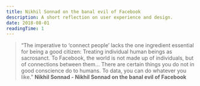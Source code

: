 ```yaml
---
title: Nikhil Sonnad on the banal evil of Facebook
description: A short reflection on user experience and design.
date: 2018-08-01
readingTime: 1
---
```


>“The imperative to ‘connect people’ lacks the one ingredient essential for being a good citizen: Treating individual human beings as sacrosanct. To Facebook, the world is not made up of individuals, but of connections between them… There are certain things you do not in good conscience do to humans. To data, you can do whatever you like.”
**Nikhil Sonnad - Nikhil Sonnad on the banal evil of Facebook**